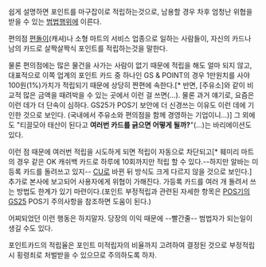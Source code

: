 쉽게 설명하면 포인트를 마구잡이로 적립하는것으로, 남용할 경우 차후 엄청난 위협을 받을 수 있는 [[범법]]행위에 이른다.


편의점 [[편돌이]](캐셔)나 소형 마트의 서비스 업종으로 일하는 사람들이, 자신의 카드나 남의 카드로 살짝살짝식 포인트를 적립하는것을 말한다.

물론 편의점에는 많은 물건을 사가는 사람이 없기 때문에 적립을 해도 얼마 되지 않고, 대표적으로 이쪽 업계의 포인트 카드 중 하나인 GS & POINT의 경우 1만원치를 사야 100원(1%)가치가 적립되기 때문에 상당히 짠편에 속한다.[* 반면, [주유소]와 같이 비교적 많은 금액을 때려박을 수 있는 곳에서 이런 걸 쓰면(...). 물론 과거 얘기로, 요즘은 이런 데가 더 단속이 심하다. GS25가 POS기 보안에 더 신경쓰는 이유도 이런 데에 기인한 것으로 보인다. (국내에서 주유소와 편의점을 함께 경영하는 기업이니...)] 그 외에도 "티끌모아 태산이 된다고 '''여러번 카드를 긁으면 어떻게 될까?'''"(...)는 바리에이션도 있다.

이런 점 때문에 여러번 적립을 시도하게 되면 적립이 자동으로 차단되고[* 훼미리 마트의 경우 같은 OK 캐쉬백 카드로 하루에 10회까지만 적립 할 수 있다.--하지만 알바는 미등록 카드를 돌려쓰고 있지-- [[CU]]로 바뀐 뒤 방식도 크게 다르지 않을 것으로 보인다.] 추가로 본사에 보고되어 사용자에게 위협이 가해진다. 가등록 카드를 여러 개 돌려서 쓰는 방법도 한계가 있기 마련이다.(포인트 부정적립과 관련된 자세한 항목은 [[POS기]]의 [[GS25]] POS기 주의사항을 참조하면 도움이 된다.)

어찌되었던 이런 행동은 하지말자. 당장의 이익 때문에 --빨간줄-- 범법자가 되는일이 생길 수도 있다.

포인트카드의 적립율은 포인트 미적립자의 비율까지 고려하여 결정된 것으로 부정적립시 횡령죄로 처벌받을 수 있으므로 주의하도록 하자.
